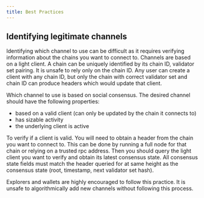 ```yaml
---
title: Best Practices
---
```


## Identifying legitimate channels

Identifying which channel to use can be difficult as it requires verifying information about the chains you want to connect to.
Channels are based on a light client. A chain can be uniquely identified by its chain ID, validator set pairing. It is unsafe to rely only on the chain ID.
Any user can create a client with any chain ID, but only the chain with correct validator set and chain ID can produce headers which would update that client.

Which channel to use is based on social consensus. The desired channel should have the following properties:

* based on a valid client (can only be updated by the chain it connects to)
* has sizable activity
* the underlying client is active

To verify if a client is valid. You will need to obtain a header from the chain you want to connect to. This can be done by running a full node for that chain or relying on a trusted rpc address.
Then you should query the light client you want to verify and obtain its latest consensus state. All consensus state fields must match the header queried for at same height as the consensus state (root, timestamp, next validator set hash).

Explorers and wallets are highly encouraged to follow this practice. It is unsafe to algorithmically add new channels without following this process.
